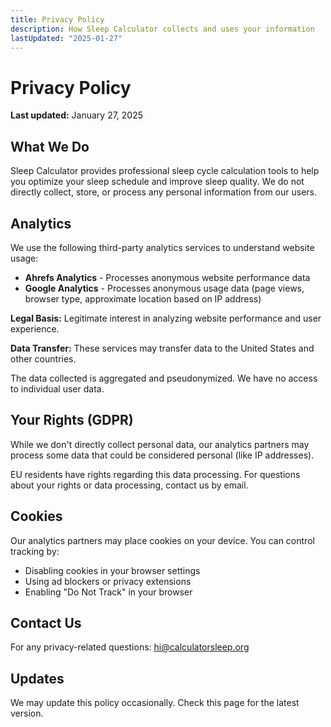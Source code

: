 ```yaml
---
title: Privacy Policy
description: How Sleep Calculator collects and uses your information
lastUpdated: "2025-01-27"
---
```


# Privacy Policy

**Last updated:** January 27, 2025

## What We Do

Sleep Calculator provides professional sleep cycle calculation tools to help you optimize your sleep schedule and improve sleep quality. We do not directly collect, store, or process any personal information from our users.

## Analytics

We use the following third-party analytics services to understand website usage:

- **Ahrefs Analytics** - Processes anonymous website performance data
- **Google Analytics** - Processes anonymous usage data (page views, browser type, approximate location based on IP address)

**Legal Basis:** Legitimate interest in analyzing website performance and user experience.

**Data Transfer:** These services may transfer data to the United States and other countries.

The data collected is aggregated and pseudonymized. We have no access to individual user data.

## Your Rights (GDPR)

While we don't directly collect personal data, our analytics partners may process some data that could be considered personal (like IP addresses).

EU residents have rights regarding this data processing. For questions about your rights or data processing, contact us by email.

## Cookies

Our analytics partners may place cookies on your device. You can control tracking by:

- Disabling cookies in your browser settings
- Using ad blockers or privacy extensions
- Enabling "Do Not Track" in your browser

## Contact Us

For any privacy-related questions: hi@calculatorsleep.org

## Updates

We may update this policy occasionally. Check this page for the latest version.